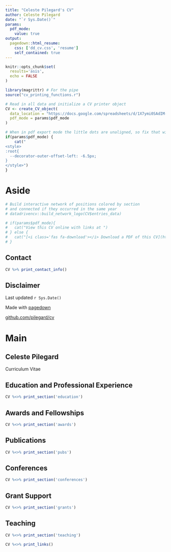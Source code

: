 ```yaml
---
title: "Celeste Pilegard's CV"
author: Celeste Pilegard
date: "`r Sys.Date()`"
params:
  pdf_mode:
    value: true
output:
  pagedown::html_resume:
    css: ['dd_cv.css', 'resume']
    self_contained: true
---
```


```r
knitr::opts_chunk$set(
  results='asis', 
  echo = FALSE
)

library(magrittr) # For the pipe
source("cv_printing_functions.r")

# Read in all data and initialize a CV printer object
CV <- create_CV_object(
  data_location = "https://docs.google.com/spreadsheets/d/1X7ymi0SAdIM-GbTtLmE6wr81_n6inYj_Vieaowv4RPY",  
  pdf_mode = params$pdf_mode
)

```


```r
# When in pdf export mode the little dots are unaligned, so fix that with some conditional CSS.
if(params$pdf_mode) {
    cat("
<style>
:root{
  --decorator-outer-offset-left: -6.5px;
}
</style>")
}
```


Aside
================================================================================


```r
# Build interactive network of positions colored by section
# and connected if they occurred in the same year
# datadrivencv::build_network_logo(CV$entries_data)
```


```r
# if(params$pdf_mode){
#   cat("View this CV online with links at ")
# } else {
#   cat("[<i class='fas fa-download'></i> Download a PDF of this CV](https://)")
# }
```

Contact {#contact}
--------------------------------------------------------------------------------

```r
CV %>% print_contact_info()
```


Disclaimer {#disclaimer}
--------------------------------------------------------------------------------

Last updated `r Sys.Date()`

Made with [pagedown](https://github.com/rstudio/pagedown)

[github.com/pilegard/cv](https://github.com/pilegard/cv)


Main
================================================================================

Celeste Pilegard {#title}
--------------------------------------------------------------------------------

 Curriculum Vitae


Education and Professional Experience {data-icon=institution data-concise=true}
--------------------------------------------------------------------------------

```r
CV %<>% print_section('education')
```



Awards and Fellowships {data-icon=star}
--------------------------------------------------------------------------------

```r
CV %<>% print_section('awards')
```



Publications {data-icon=book}
--------------------------------------------------------------------------------

```r
CV %<>% print_section('pubs')
```

<!-- These breaks just force a new page so section doesnt get cut off -->
<!-- <br> -->
<!-- <br> -->
<!-- <br> -->

Conferences {data-icon=users}
--------------------------------------------------------------------------------


```r
CV %<>% print_section('conferences')
```

Grant Support {data-icon=plus}
--------------------------------------------------------------------------------


```r
CV %<>% print_section('grants')
```

Teaching {data-icon=chalkboard-teacher}
--------------------------------------------------------------------------------


```r
CV %<>% print_section('teaching')
```



```r
CV %<>% print_links()
```

